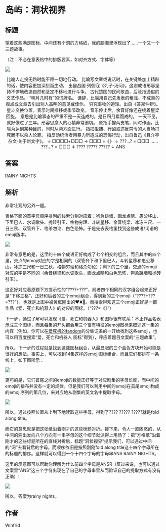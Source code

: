 # 岛屿：洞状视界

## 标题

望着这些满是图标、中间还有个洞的方格纸，我的脑海里浮现出了……一个又一个三题故事。

（注：不必在意表格中的排版要素，如对齐方式、字体等）

![](./03-dao-yu-dong-zhuang-shi-jie.assets/image_1.webp)

<!---![](./03-dao-yu-dong-zhuang-shi-jie.assets/image_2.webp)--->

<center>
  比喻人走投无路时能不顾一切地行动。 比喻写文章或说话时，在关键处加上精辟的话，使内容更加深刻而生动。
  出自战国·列御寇《列子·汤问》。这则成语形容坚持不懈地改造自然和坚定不移地进行斗争。
  古代楚国的民间歌曲，后泛指通俗的文艺作品。 “明月几时有”的词牌名。
  谦辞，比喻用自己先发表的粗浅、不成熟的观点或文章去引出别人高明的意见或佳作。 穷究事物的道理。出自《答郑仲辩》。
  星斗变换位置。表示时间推移或季节改变。 音乐停止后，余音好像还在绕着屋梁回旋。
  意思是比喻事态的严重不是一天造成的，是日积月累而成的。 一天不见，就好像过了三年。形容思念人的心情非常迫切。
  原指手握两支笔，同时作画。比喻为达到某种目的，同时从两方面进行。 指把拒捕、行凶或违反禁令的人当场打死而不以杀人论罪。
  指反动统治者用暴力所造成的恐怖行动，出自鲁迅《且介亭杂文·关于新文字》。 ↓ □□□□+□□□ → □□□ =《》 ↓ ???…? = □□□ …… ???…?
  = □□□ ↓ ???? ????? ????? ↓ ANS
</center>

## 答案

<AnswerBlock>RAINY NIGHTS</AnswerBlock>

## 解析

非常壮观的另外一题。

表格下面的首字母顺序排列的线索分别对应着：狗急跳墙、画龙点睛、愚公移山、下里巴人、水调歌头、抛砖引玉、格物穷理、斗转星移、余音绕梁、冰冻三尺、一日三秋、双管齐下、格杀勿论、白色恐怖。于是先去表格里找到这些成语/词语的emoji版本。

![](./03-dao-yu-dong-zhuang-shi-jie.assets/image_5.webp)

非常有意思的是，这里的十四个成语正好构成了七个相交的组合，而且其中的四个里，交点的emoji对应的字是相同的（双管齐下和下里巴人，斗转星移和愚公移山，冰冻三尺和一日三秋，格物穷理和格杀勿论）；剩下的三个里，交点的emoji对应的字是不同的（余音绕梁和水调歌头，画龙点睛和白色恐怖，狗急跳墙和抛砖引玉）。

这正好对应着原题下方提示性的“????+???”，前者四个相同的汉字组合起来正好是“下移三格”，正好和后者的三个emoji组合，得到新的三个emoji（“????+???=???”），也就是上图中被黄框圈出的❤❌🤖。而搜索得知这三个emoji正好是一部作品《爱、死亡和机器人》的对应的图标。（“???=《》”）

下一步，通过了解可以发现《爱、死亡和机器人》和图标很有联系：不止作品名表示成三个图标，而且每集的开头都会用三个富有特征的emoji图标来概述这一集的内容（例如，你可以在[爱死机的fandom](https://lovedeathrobots.fandom.com/wiki/LOVE_DEATH_%2B_ROBOTS)的分集词条的一开始找到这些emoji，也可以用百度搜索“爱，死亡和机器人 图标”得到），呼应着题目文案的“三题故事”。

所以，下一步的过程就是找到这些图标组合，从最显眼的三个蓝色方块开始可能是很好的想法。事实上，可以找到14集这样的emoji图标组合，而且它们都排在一条线上，如下图所示：

![](./03-dao-yu-dong-zhuang-shi-jie.assets/image_6.webp)

更巧的是，它们首尾之间的emoji的数量正好等于对应剧集的字母长度，而中间的emoji的排布并没有一定的规律。但是我们可以利用中间的emoji在首尾emoji构成的emoji序列的第几位，来对应地从剧集的英文名中提取字母。

![](./03-dao-yu-dong-zhuang-shi-jie.assets/image_7.webp)

所以，通过按照位置从上到下地读取这些字母，得到了???? ????? ?????就是fold along title。

而它的意思就是把这张纸沿着刚才的这些标题对折。接下来，令人一直困惑的，从中间的洞出发向八个方向有一串字母的这个细节就派得上用场了：把“方格纸”沿着刚才的这些标题所在的直线对折后，标题“洞状视界”提示我们，可以通过中间的“洞”去看背后的字母。而顺序依旧是按照刚刚fold along title这十四个字母所在的标题的排序。这样就可以得到一个十四个字母的字母串ANS RAINY NIGHTS。

这里的示意图可以帮助你理解为什么前四个字母是ANSR（反过来说，也可以通过文案里“ANS”这三个字符出现在了自己的字母串里从而验证自己的提取方式有没有正确）：

![](./03-dao-yu-dong-zhuang-shi-jie.assets/image_8.webp)

所以，答案为rainy nights。

## 作者

Winfrid
